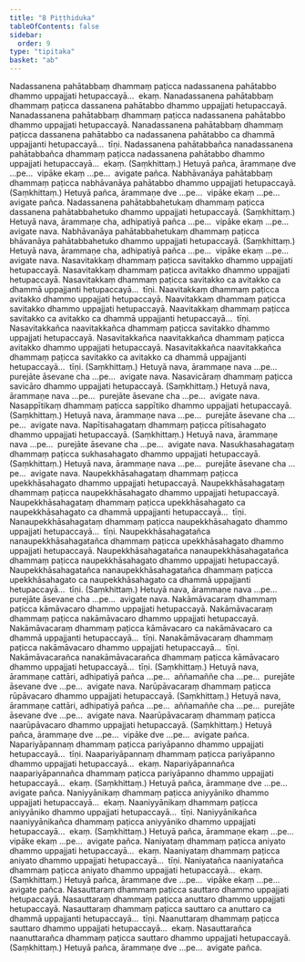 ```yaml
---
title: "8 Piṭṭhiduka"
tableOfContents: false
sidebar:
  order: 9
type: "tipitaka"
basket: "ab"
---
```



<DynamicBreadcrumb />

<Division number="38">

<Paragraph number="103">
Nadassanena pahātabbaṃ dhammaṃ paṭicca nadassanena pahātabbo dhammo uppajjati hetupaccayā…  ekaṃ.
</Paragraph>

<Paragraph number="104">
Nanadassanena pahātabbaṃ dhammaṃ paṭicca dassanena pahātabbo dhammo uppajjati hetupaccayā. Nanadassanena pahātabbaṃ dhammaṃ paṭicca nadassanena pahātabbo dhammo uppajjati hetupaccayā. Nanadassanena pahātabbaṃ dhammaṃ paṭicca dassanena pahātabbo ca nadassanena pahātabbo ca dhammā uppajjanti hetupaccayā…  tīṇi.
</Paragraph>

<Paragraph number="105">
Nadassanena pahātabbañca nanadassanena pahātabbañca dhammaṃ paṭicca nadassanena pahātabbo dhammo uppajjati hetupaccayā…  ekaṃ. (Saṃkhittaṃ.)
</Paragraph>

<Paragraph number="106">
Hetuyā pañca, ārammaṇe dve …pe…  vipāke ekaṃ …pe…  avigate pañca.
</Paragraph>

</Division>
<Division number="39">

<Paragraph number="107">
Nabhāvanāya pahātabbaṃ dhammaṃ paṭicca nabhāvanāya pahātabbo dhammo uppajjati hetupaccayā. (Saṃkhittaṃ.)
</Paragraph>

<Paragraph number="108">
Hetuyā pañca, ārammaṇe dve …pe…  vipāke ekaṃ …pe…  avigate pañca.
</Paragraph>

</Division>
<Division number="40">

<Paragraph number="109">
Nadassanena pahātabbahetukaṃ dhammaṃ paṭicca dassanena pahātabbahetuko dhammo uppajjati hetupaccayā. (Saṃkhittaṃ.)
</Paragraph>

<Paragraph number="110">
Hetuyā nava, ārammaṇe cha, adhipatiyā pañca …pe…  vipāke ekaṃ …pe…  avigate nava.
</Paragraph>

</Division>
<Division number="41">

<Paragraph number="111">
Nabhāvanāya pahātabbahetukaṃ dhammaṃ paṭicca bhāvanāya pahātabbahetuko dhammo uppajjati hetupaccayā. (Saṃkhittaṃ.)
</Paragraph>

<Paragraph number="112">
Hetuyā nava, ārammaṇe cha, adhipatiyā pañca …pe…  vipāke ekaṃ …pe…  avigate nava.
</Paragraph>

</Division>
<Division number="42">

<Paragraph number="113">
Nasavitakkaṃ dhammaṃ paṭicca savitakko dhammo uppajjati hetupaccayā. Nasavitakkaṃ dhammaṃ paṭicca avitakko dhammo uppajjati hetupaccayā. Nasavitakkaṃ dhammaṃ paṭicca savitakko ca avitakko ca dhammā uppajjanti hetupaccayā…  tīṇi.
</Paragraph>

<Paragraph number="114">
Naavitakkaṃ dhammaṃ paṭicca avitakko dhammo uppajjati hetupaccayā. Naavitakkaṃ dhammaṃ paṭicca savitakko dhammo uppajjati hetupaccayā. Naavitakkaṃ dhammaṃ paṭicca savitakko ca avitakko ca dhammā uppajjanti hetupaccayā…  tīṇi.
</Paragraph>

<Paragraph number="115">
Nasavitakkañca naavitakkañca dhammaṃ paṭicca savitakko dhammo uppajjati hetupaccayā. Nasavitakkañca naavitakkañca dhammaṃ paṭicca avitakko dhammo uppajjati hetupaccayā. Nasavitakkañca naavitakkañca dhammaṃ paṭicca savitakko ca avitakko ca dhammā uppajjanti hetupaccayā…  tīṇi. (Saṃkhittaṃ.)
</Paragraph>

<Paragraph number="116">
Hetuyā nava, ārammaṇe nava …pe…  purejāte āsevane cha …pe…  avigate nava.
</Paragraph>

</Division>
<Division number="43">

<Paragraph number="117">
Nasavicāraṃ dhammaṃ paṭicca savicāro dhammo uppajjati hetupaccayā. (Saṃkhittaṃ.)
</Paragraph>

<Paragraph number="118">
Hetuyā nava, ārammaṇe nava …pe…  purejāte āsevane cha …pe…  avigate nava.
</Paragraph>

</Division>
<Division number="44">

<Paragraph number="119">
Nasappītikaṃ dhammaṃ paṭicca sappītiko dhammo uppajjati hetupaccayā. (Saṃkhittaṃ.)
</Paragraph>

<Paragraph number="120">
Hetuyā nava, ārammaṇe nava …pe…  purejāte āsevane cha …pe…  avigate nava.
</Paragraph>

</Division>
<Division number="45">

<Paragraph number="121">
Napītisahagataṃ dhammaṃ paṭicca pītisahagato dhammo uppajjati hetupaccayā. (Saṃkhittaṃ.)
</Paragraph>

<Paragraph number="122">
Hetuyā nava, ārammaṇe nava …pe…  purejāte āsevane cha …pe…  avigate nava.
</Paragraph>

</Division>
<Division number="46">

<Paragraph number="123">
Nasukhasahagataṃ dhammaṃ paṭicca sukhasahagato dhammo uppajjati hetupaccayā. (Saṃkhittaṃ.)
</Paragraph>

<Paragraph number="124">
Hetuyā nava, ārammaṇe nava …pe…  purejāte āsevane cha …pe…  avigate nava.
</Paragraph>

</Division>
<Division number="47">

<Paragraph number="125">
Naupekkhāsahagataṃ dhammaṃ paṭicca upekkhāsahagato dhammo uppajjati hetupaccayā. Naupekkhāsahagataṃ dhammaṃ paṭicca naupekkhāsahagato dhammo uppajjati hetupaccayā. Naupekkhāsahagataṃ dhammaṃ paṭicca upekkhāsahagato ca naupekkhāsahagato ca dhammā uppajjanti hetupaccayā…  tīṇi.
</Paragraph>

<Paragraph number="126">
Nanaupekkhāsahagataṃ dhammaṃ paṭicca naupekkhāsahagato dhammo uppajjati hetupaccayā…  tīṇi.
</Paragraph>

<Paragraph number="127">
Naupekkhāsahagatañca nanaupekkhāsahagatañca dhammaṃ paṭicca upekkhāsahagato dhammo uppajjati hetupaccayā. Naupekkhāsahagatañca nanaupekkhāsahagatañca dhammaṃ paṭicca naupekkhāsahagato dhammo uppajjati hetupaccayā. Naupekkhāsahagatañca nanaupekkhāsahagatañca dhammaṃ paṭicca upekkhāsahagato ca naupekkhāsahagato ca dhammā uppajjanti hetupaccayā…  tīṇi. (Saṃkhittaṃ.)
</Paragraph>

<Paragraph number="128">
Hetuyā nava, ārammaṇe nava …pe…  purejāte āsevane cha …pe…  avigate nava.
</Paragraph>

</Division>
<Division number="48">

<Paragraph number="129">
Nakāmāvacaraṃ dhammaṃ paṭicca kāmāvacaro dhammo uppajjati hetupaccayā. Nakāmāvacaraṃ dhammaṃ paṭicca nakāmāvacaro dhammo uppajjati hetupaccayā. Nakāmāvacaraṃ dhammaṃ paṭicca kāmāvacaro ca nakāmāvacaro ca dhammā uppajjanti hetupaccayā…  tīṇi.
</Paragraph>

<Paragraph number="130">
Nanakāmāvacaraṃ dhammaṃ paṭicca nakāmāvacaro dhammo uppajjati hetupaccayā…  tīṇi.
</Paragraph>

<Paragraph number="131">
Nakāmāvacarañca nanakāmāvacarañca dhammaṃ paṭicca kāmāvacaro dhammo uppajjati hetupaccayā…  tīṇi. (Saṃkhittaṃ.)
</Paragraph>

<Paragraph number="132">
Hetuyā nava, ārammaṇe cattāri, adhipatiyā pañca …pe…  aññamaññe cha …pe…  purejāte āsevane dve …pe…  avigate nava.
</Paragraph>

</Division>
<Division number="49">

<Paragraph number="133">
Narūpāvacaraṃ dhammaṃ paṭicca rūpāvacaro dhammo uppajjati hetupaccayā. (Saṃkhittaṃ.)
</Paragraph>

<Paragraph number="134">
Hetuyā nava, ārammaṇe cattāri, adhipatiyā pañca …pe…  aññamaññe cha …pe…  purejāte āsevane dve …pe…  avigate nava.
</Paragraph>

</Division>
<Division number="50">

<Paragraph number="135">
Naarūpāvacaraṃ dhammaṃ paṭicca naarūpāvacaro dhammo uppajjati hetupaccayā. (Saṃkhittaṃ.)
</Paragraph>

<Paragraph number="136">
Hetuyā pañca, ārammaṇe dve …pe…  vipāke dve …pe…  avigate pañca.
</Paragraph>

</Division>
<Division number="51">

<Paragraph number="137">
Napariyāpannaṃ dhammaṃ paṭicca pariyāpanno dhammo uppajjati hetupaccayā…  tīṇi.
</Paragraph>

<Paragraph number="138">
Naapariyāpannaṃ dhammaṃ paṭicca pariyāpanno dhammo uppajjati hetupaccayā…  ekaṃ.
</Paragraph>

<Paragraph number="139">
Napariyāpannañca naapariyāpannañca dhammaṃ paṭicca pariyāpanno dhammo uppajjati hetupaccayā…  ekaṃ. (Saṃkhittaṃ.)
</Paragraph>

<Paragraph number="140">
Hetuyā pañca, ārammaṇe dve …pe…  avigate pañca.
</Paragraph>

</Division>
<Division number="52">

<Paragraph number="141">
Naniyyānikaṃ dhammaṃ paṭicca aniyyāniko dhammo uppajjati hetupaccayā…  ekaṃ.
</Paragraph>

<Paragraph number="142">
Naaniyyānikaṃ dhammaṃ paṭicca aniyyāniko dhammo uppajjati hetupaccayā…  tīṇi.
</Paragraph>

<Paragraph number="143">
Naniyyānikañca naaniyyānikañca dhammaṃ paṭicca aniyyāniko dhammo uppajjati hetupaccayā…  ekaṃ. (Saṃkhittaṃ.)
</Paragraph>

<Paragraph number="144">
Hetuyā pañca, ārammaṇe ekaṃ …pe…  vipāke ekaṃ …pe…  avigate pañca.
</Paragraph>

</Division>
<Division number="53">

<Paragraph number="145">
Naniyataṃ dhammaṃ paṭicca aniyato dhammo uppajjati hetupaccayā…  ekaṃ.
</Paragraph>

<Paragraph number="146">
Naaniyataṃ dhammaṃ paṭicca aniyato dhammo uppajjati hetupaccayā…  tīṇi.
</Paragraph>

<Paragraph number="147">
Naniyatañca naaniyatañca dhammaṃ paṭicca aniyato dhammo uppajjati hetupaccayā…  ekaṃ. (Saṃkhittaṃ.)
</Paragraph>

<Paragraph number="148">
Hetuyā pañca, ārammaṇe dve …pe…  vipāke ekaṃ …pe…  avigate pañca.
</Paragraph>

</Division>
<Division number="54">

<Paragraph number="149">
Nasauttaraṃ dhammaṃ paṭicca sauttaro dhammo uppajjati hetupaccayā. Nasauttaraṃ dhammaṃ paṭicca anuttaro dhammo uppajjati hetupaccayā. Nasauttaraṃ dhammaṃ paṭicca sauttaro ca anuttaro ca dhammā uppajjanti hetupaccayā…  tīṇi.
</Paragraph>

<Paragraph number="150">
Naanuttaraṃ dhammaṃ paṭicca sauttaro dhammo uppajjati hetupaccayā…  ekaṃ.
</Paragraph>

<Paragraph number="151">
Nasauttarañca naanuttarañca dhammaṃ paṭicca sauttaro dhammo uppajjati hetupaccayā. (Saṃkhittaṃ.)
</Paragraph>

<Paragraph number="152">
Hetuyā pañca, ārammaṇe dve …pe…  avigate pañca.
</Paragraph>
</Division>
